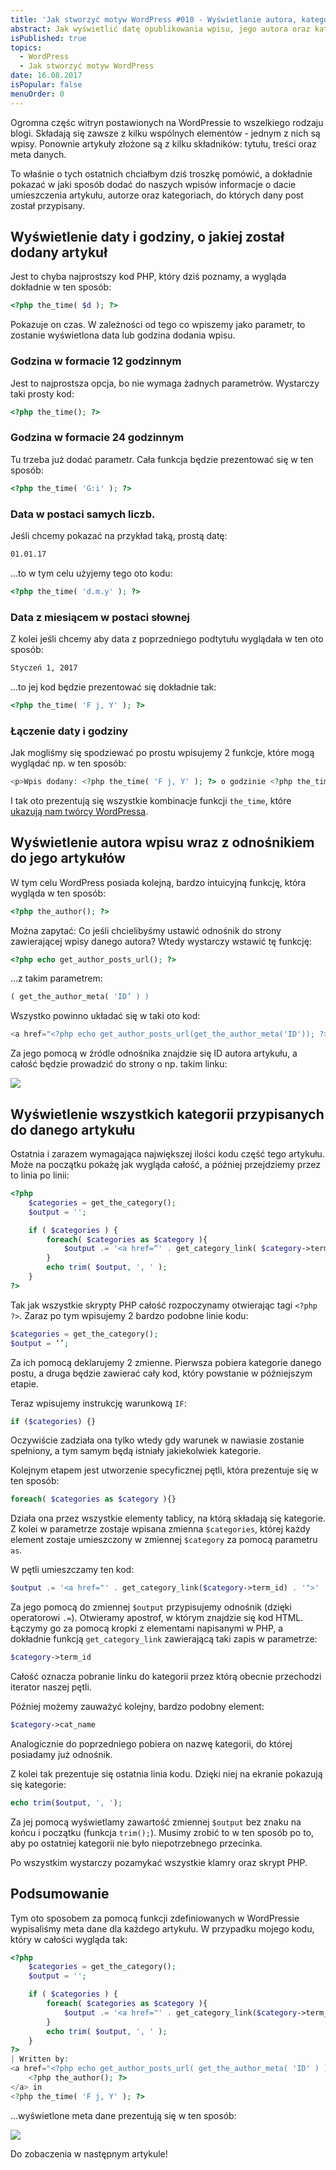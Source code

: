 ```yaml
---
title: 'Jak stworzyć motyw WordPress #010 - Wyświetlanie autora, kategorii oraz daty dodania wpisu'
abstract: Jak wyświetlić datę opublikowania wpisu, jego autora oraz kategorie, do których został on przypisany? Wszystkiego dowiesz się z tego artykułu!
isPublished: true
topics:
  - WordPress
  - Jak stworzyć motyw WordPress
date: 16.08.2017
isPopular: false
menuOrder: 0
---
```


Ogromna częśc witryn postawionych na WordPressie to wszelkiego rodzaju blogi. Składają się zawsze z kilku wspólnych elementów - jednym z nich są wpisy. Ponownie artykuły złożone są z kilku składników: tytułu, treści oraz meta danych.

To właśnie o tych ostatnich chciałbym dziś troszkę pomówić, a dokładnie pokazać w jaki sposób dodać do naszych wpisów informacje o dacie umieszczenia artykułu, autorze oraz kategoriach, do których dany post został przypisany.

## Wyświetlenie daty i godziny, o jakiej został dodany artykuł

Jest to chyba najprostszy kod PHP, który dziś poznamy, a wygląda dokładnie w ten sposób:

```php
<?php the_time( $d ); ?>
```

Pokazuje on czas. W zależności od tego co wpiszemy jako parametr, to zostanie wyświetlona data lub godzina dodania wpisu.

### Godzina w formacie 12 godzinnym

Jest to najprostsza opcja, bo nie wymaga żadnych parametrów. Wystarczy taki prosty kod:

```php
<?php the_time(); ?>
```

### Godzina w formacie 24 godzinnym

Tu trzeba już dodać parametr. Cała funkcja będzie prezentować się w ten sposób:

```php
<?php the_time( 'G:i' ); ?>
```

### Data w postaci samych liczb.

Jeśli chcemy pokazać na przykład taką, prostą datę:

```bash
01.01.17
```

...to w tym celu użyjemy tego oto kodu:

```php
<?php the_time( 'd.m.y' ); ?>
```

### Data z miesiącem w postaci słownej

Z kolei jeśli chcemy aby data z poprzedniego podtytułu wyglądała w ten oto sposób:

```bash
Styczeń 1, 2017
```

...to jej kod będzie prezentować się dokładnie tak:

```php
<?php the_time( 'F j, Y' ); ?>
```

### Łączenie daty i godziny

Jak mogliśmy się spodziewać po prostu wpisujemy 2 funkcje, które mogą wyglądać np. w ten sposób:

```php
<p>Wpis dodany: <?php the_time( 'F j, Y' ); ?> o godzinie <?php the_time( 'g:i a' ); ?></p>
```

I tak oto prezentują się wszystkie kombinacje funkcji `the_time`, które [ukazują nam twórcy WordPressa](https://codex.wordpress.org/Function_Reference/the_time).

## Wyświetlenie autora wpisu wraz z odnośnikiem do jego artykułów

W tym celu WordPress posiada kolejną, bardzo intuicyjną funkcję, która wygląda w ten sposób:

```php
<?php the_author(); ?>
```

Można zapytać: Co jeśli chcielibyśmy ustawić odnośnik do strony zawierającej wpisy danego autora? Wtedy wystarczy wstawić tę funkcję:

```php
<?php echo get_author_posts_url(); ?>
```

…z takim parametrem:

```php
( get_the_author_meta( 'ID’ ) )
```

Wszystko powinno układać się w taki oto kod:

```php
<a href="<?php echo get_author_posts_url(get_the_author_meta('ID')); ?>"><?php the_author(); ?></a>
```

Za jego pomocą w źródle odnośnika znajdzie się ID autora artykułu, a całość będzie prowadzić do strony o np. takim linku:

![](./link.jpg)

## Wyświetlenie wszystkich kategorii przypisanych do danego artykułu

Ostatnia i zarazem wymagająca największej ilości kodu część tego artykułu. Może na początku pokażę jak wygląda całość, a później przejdziemy przez to linia po linii:

```php
<?php
    $categories = get_the_category();
    $output = '';

    if ( $categories ) {
        foreach( $categories as $category ){
            $output .= '<a href=“' . get_category_link( $category->term_id ) . '”>' . $category->cat_name . '</a>, ';
        }
        echo trim( $output, ', ' );
    }
?>
```

Tak jak wszystkie skrypty PHP całość rozpoczynamy otwierając tagi `<?php ?>`. Zaraz po tym wpisujemy 2 bardzo podobne linie kodu:

```php
$categories = get_the_category();
$output = ‘’;
```

Za ich pomocą deklarujemy 2 zmienne. Pierwsza pobiera kategorie danego postu, a druga będzie zawierać cały kod, który powstanie w późniejszym etapie.

Teraz wpisujemy instrukcję warunkową `IF`:

```php
if ($categories) {}
```

Oczywiście zadziała ona tylko wtedy gdy warunek w nawiasie zostanie spełniony, a tym samym będą istniały jakiekolwiek kategorie.

Kolejnym etapem jest utworzenie specyficznej pętli, która prezentuje się w ten sposób:

```php
foreach( $categories as $category ){}
```

Działa ona przez wszystkie elementy tablicy, na którą składają się kategorie. Z kolei w parametrze zostaje wpisana zmienna `$categories`, której każdy element zostaje umieszczony w zmiennej `$category` za pomocą parametru `as`.

W pętli umieszczamy ten kod:

```php
$output .= '<a href="' . get_category_link($category->term_id) . '">' . $category->cat_name . '</a>, ';
```

Za jego pomocą do zmiennej `$output` przypisujemy odnośnik (dzięki operatorowi `.=`). Otwieramy apostrof, w którym znajdzie się kod HTML. Łączymy go za pomocą kropki z elementami napisanymi w PHP, a dokładnie funkcją `get_category_link` zawierającą taki zapis w parametrze:

```php
$category->term_id
```

Całość oznacza pobranie linku do kategorii przez którą obecnie przechodzi iterator naszej pętli.

Później możemy zauważyć kolejny, bardzo podobny element:

```php
$category->cat_name
```

Analogicznie do poprzedniego pobiera on nazwę kategorii, do której posiadamy już odnośnik.

Z kolei tak prezentuje się ostatnia linia kodu. Dzięki niej na ekranie pokazują się kategorie:

```php
echo trim($output, ', ');
```

Za jej pomocą wyświetlamy zawartość zmiennej `$output` bez znaku na końcu i początku (funkcja `trim();`). Musimy zrobić to w ten sposób po to, aby po ostatniej kategorii nie było niepotrzebnego przecinka.

Po wszystkim wystarczy pozamykać wszystkie klamry oraz skrypt PHP.

## Podsumowanie

Tym oto sposobem za pomocą funkcji zdefiniowanych w WordPressie wypisaliśmy meta dane dla każdego artykułu. W przypadku mojego kodu, który w całości wygląda tak:

```php
<?php
    $categories = get_the_category();
    $output = '';

    if ( $categories ) {
        foreach( $categories as $category ){
            $output .= '<a href="' . get_category_link($category->term_id) . '">' . $category->cat_name . '</a>, ';
        }
        echo trim( $output, ', ' );
    }
?>
| Written by:
<a href="<?php echo get_author_posts_url( get_the_author_meta( 'ID' ) ); ?>">
    <?php the_author(); ?>
</a> in
<?php the_time( 'F j, Y' ); ?>
```

...wyświetlone meta dane prezentują się w ten sposób:

![](./rezultat.jpg)

Do zobaczenia w następnym artykule!
